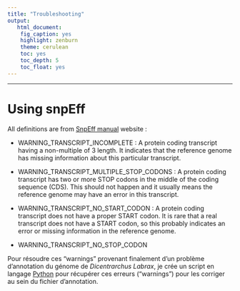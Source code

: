 ---
title: "Troubleshooting"
output:
   html_document: 
    fig_caption: yes
    highlight: zenburn
    theme: cerulean
    toc: yes
    toc_depth: 5
    toc_float: yes
---

* * * * * 

# Using snpEff

All definitions are from [SnpEff manual](http://snpeff.sourceforge.net/SnpEff_manual.html) website : 

* WARNING_TRANSCRIPT_INCOMPLETE	: A protein coding transcript having a non-multiple of 3 length. It indicates that the reference genome has missing information about this particular transcript.

* WARNING_TRANSCRIPT_MULTIPLE_STOP_CODONS	: A protein coding transcript has two or more STOP codons in the middle of the coding sequence (CDS). This should not happen and it usually means the reference genome may have an error in this transcript.

* WARNING_TRANSCRIPT_NO_START_CODON	: A protein coding transcript does not have a proper START codon. It is rare that a real transcript does not have a START codon, so this probably indicates an error or missing information in the reference genome.

* WARNING_TRANSCRIPT_NO_STOP_CODON	

Pour résoudre ces "warnings" provenant finalement d'un problème d'annotation du génome de *Dicentrarchus Labrax*, je crée un script en langage [Python](https://www.python.org/) pour récupérer ces erreurs ("warnings") pour les corriger au sein du fichier d'annotation.


